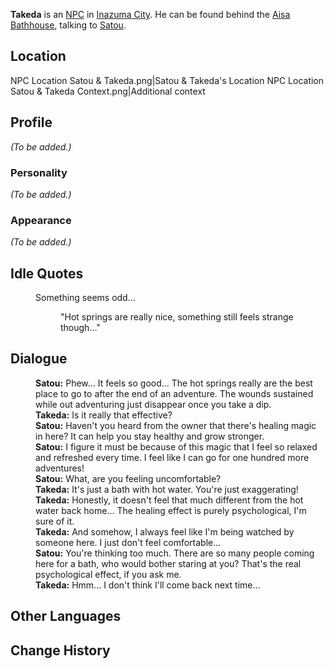 {{Meta
<!-- REMOVE THIS TEMPLATE AFTER ADDING MISSING INFO -->
|missing_NPC_profile  = yes
}}
{{Character Infobox
|image            = NPC Takeda.png
|region           = Inazuma
|affiliation      = Adventurers' Guild
|title            = Adventurer
|type             = NPC
}}
'''Takeda''' is an [[NPC]] in [[Inazuma City]]. He can be found behind the [[Aisa Bathhouse]], talking to [[Satou]].

==Location==
<gallery>
NPC Location Satou & Takeda.png|Satou & Takeda's Location
NPC Location Satou & Takeda Context.png|Additional context
</gallery>

==Profile==
<!-- detailed story/lore information goes here -->
''(To be added.)''

===Personality===
''(To be added.)''

===Appearance===
''(To be added.)''

==Idle Quotes==
{{Dialogue start}}
: {{DIcon|Idle}} Something seems odd...
:: {{A|VO Takeda 01.ogg}} "Hot springs are really nice, something still feels strange though..."
{{Dialogue end}}

==Dialogue==
{{Dialogue start}}
:'''Satou:''' Phew... It feels so good... The hot springs really are the best place to go to after the end of an adventure. The wounds sustained while out adventuring just disappear once you take a dip.
:'''Takeda:''' Is it really that effective?
:'''Satou:''' Haven't you heard from the owner that there's healing magic in here? It can help you stay healthy and grow stronger.
:'''Satou:''' I figure it must be because of this magic that I feel so relaxed and refreshed every time. I feel like I can go for one hundred more adventures!
:'''Satou:''' What, are you feeling uncomfortable?
:'''Takeda:''' It's just a bath with hot water. You're just exaggerating!
:'''Takeda:''' Honestly, it doesn't feel that much different from the hot water back home... The healing effect is purely psychological, I'm sure of it.
:'''Takeda:''' And somehow, I always feel like I'm being watched by someone here. I just don't feel comfortable...
:'''Satou:''' You're thinking too much. There are so many people coming here for a bath, who would bother staring at you? That's the real psychological effect, if you ask me.
:'''Takeda:''' Hmm... I don't think I'll come back next time...
{{Dialogue end}}

==Other Languages==
{{Other Languages
|default_hidden = 1
|en      = Takeda
|zhs     = 武田
|zhs_rm  = Wǔtián
|zht     = 武田
|zht_rm  = Wǔtián
|ja      = 武田
|ja_rm   = Takeda
|ko      = 타케다
|ko_rm   = Takeda
|es      = Takeda
|fr      = Takeda
|ru      = Такэда
|th      = Takeda
|vi      = Takeda
|de      = Takeda
|id      = Takeda
|pt      = Takeda
|tr      = Takeda
|it      = Takeda
}}

==Change History==
{{Change History|2.0}}